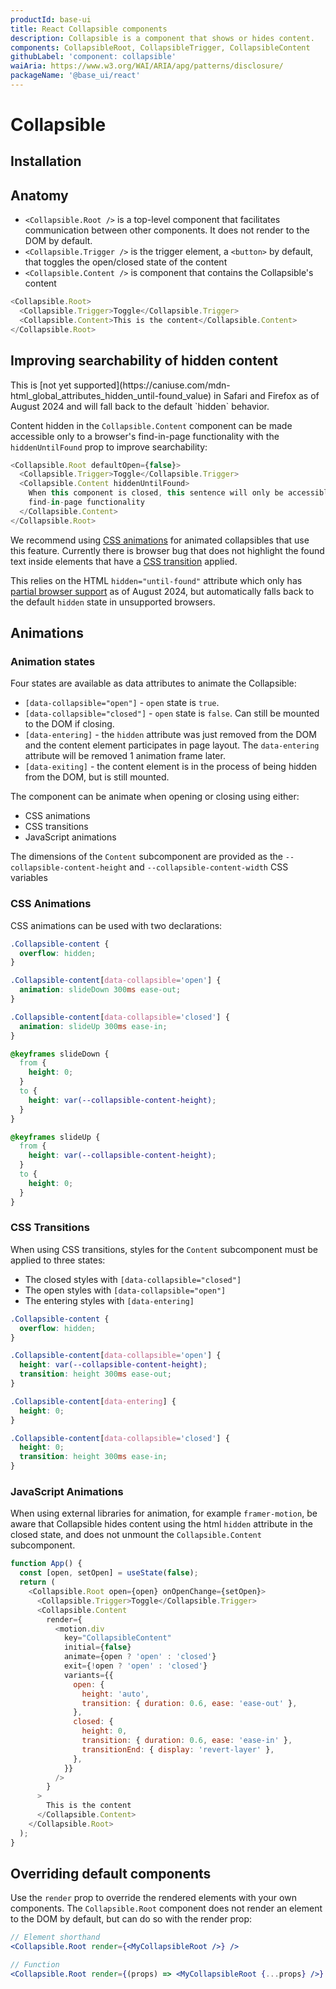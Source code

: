 ```yaml
---
productId: base-ui
title: React Collapsible components
description: Collapsible is a component that shows or hides content.
components: CollapsibleRoot, CollapsibleTrigger, CollapsibleContent
githubLabel: 'component: collapsible'
waiAria: https://www.w3.org/WAI/ARIA/apg/patterns/disclosure/
packageName: '@base_ui/react'
---
```


# Collapsible

<Description />

<ComponentLinkHeader design={false} />

<Demo demo="UnstyledCollapsibleIntroduction" />

## Installation

<InstallationInstructions componentName="Collapsible" />

## Anatomy

- `<Collapsible.Root />` is a top-level component that facilitates communication between other components. It does not render to the DOM by default.
- `<Collapsible.Trigger />` is the trigger element, a `<button>` by default, that toggles the open/closed state of the content
- `<Collapsible.Content />` is component that contains the Collapsible's content

```js
<Collapsible.Root>
  <Collapsible.Trigger>Toggle</Collapsible.Trigger>
  <Collapsible.Content>This is the content</Collapsible.Content>
</Collapsible.Root>
```

## Improving searchability of hidden content

<Callout type="warning">
  This is [not yet
  supported](https://caniuse.com/mdn-html_global_attributes_hidden_until-found_value) in Safari and
  Firefox as of August 2024 and will fall back to the default `hidden` behavior.
</Callout>

Content hidden in the `Collapsible.Content` component can be made accessible only to a browser's find-in-page functionality with the `hiddenUntilFound` prop to improve searchability:

```js
<Collapsible.Root defaultOpen={false}>
  <Collapsible.Trigger>Toggle</Collapsible.Trigger>
  <Collapsible.Content hiddenUntilFound>
    When this component is closed, this sentence will only be accessible to the browser's native
    find-in-page functionality
  </Collapsible.Content>
</Collapsible.Root>
```

We recommend using [CSS animations](#css-animations) for animated collapsibles that use this feature. Currently there is browser bug that does not highlight the found text inside elements that have a [CSS transition](#css-transitions) applied.

This relies on the HTML `hidden="until-found"` attribute which only has [partial browser support](https://caniuse.com/mdn-html_global_attributes_hidden_until-found_value) as of August 2024, but automatically falls back to the default `hidden` state in unsupported browsers.

## Animations

### Animation states

Four states are available as data attributes to animate the Collapsible:

- `[data-collapsible="open"]` - `open` state is `true`.
- `[data-collapsible="closed"]` - `open` state is `false`. Can still be mounted to the DOM if closing.
- `[data-entering]` - the `hidden` attribute was just removed from the DOM and the content element participates in page layout. The `data-entering` attribute will be removed 1 animation frame later.
- `[data-exiting]` - the content element is in the process of being hidden from the DOM, but is still mounted.

The component can be animate when opening or closing using either:

- CSS animations
- CSS transitions
- JavaScript animations

The dimensions of the `Content` subcomponent are provided as the `--collapsible-content-height` and `--collapsible-content-width` CSS variables

### CSS Animations

CSS animations can be used with two declarations:

```css
.Collapsible-content {
  overflow: hidden;
}

.Collapsible-content[data-collapsible='open'] {
  animation: slideDown 300ms ease-out;
}

.Collapsible-content[data-collapsible='closed'] {
  animation: slideUp 300ms ease-in;
}

@keyframes slideDown {
  from {
    height: 0;
  }
  to {
    height: var(--collapsible-content-height);
  }
}

@keyframes slideUp {
  from {
    height: var(--collapsible-content-height);
  }
  to {
    height: 0;
  }
}
```

<Demo demo="CssAnimatedCollapsible" />

### CSS Transitions

When using CSS transitions, styles for the `Content` subcomponent must be applied to three states:

- The closed styles with `[data-collapsible="closed"]`
- The open styles with `[data-collapsible="open"]`
- The entering styles with `[data-entering]`

```css
.Collapsible-content {
  overflow: hidden;
}

.Collapsible-content[data-collapsible='open'] {
  height: var(--collapsible-content-height);
  transition: height 300ms ease-out;
}

.Collapsible-content[data-entering] {
  height: 0;
}

.Collapsible-content[data-collapsible='closed'] {
  height: 0;
  transition: height 300ms ease-in;
}
```

<Demo demo="CssTransitionCollapsible" />

### JavaScript Animations

When using external libraries for animation, for example `framer-motion`, be aware that Collapsible hides content using the html `hidden` attribute in the closed state, and does not unmount the `Collapsible.Content` subcomponent.

```js
function App() {
  const [open, setOpen] = useState(false);
  return (
    <Collapsible.Root open={open} onOpenChange={setOpen}>
      <Collapsible.Trigger>Toggle</Collapsible.Trigger>
      <Collapsible.Content
        render={
          <motion.div
            key="CollapsibleContent"
            initial={false}
            animate={open ? 'open' : 'closed'}
            exit={!open ? 'open' : 'closed'}
            variants={{
              open: {
                height: 'auto',
                transition: { duration: 0.6, ease: 'ease-out' },
              },
              closed: {
                height: 0,
                transition: { duration: 0.6, ease: 'ease-in' },
                transitionEnd: { display: 'revert-layer' },
              },
            }}
          />
        }
      >
        This is the content
      </Collapsible.Content>
    </Collapsible.Root>
  );
}
```

## Overriding default components

Use the `render` prop to override the rendered elements with your own components. The `Collapsible.Root` component does not render an element to the DOM by default, but can do so with the render prop:

```jsx
// Element shorthand
<Collapsible.Root render={<MyCollapsibleRoot />} />
```

```jsx
// Function
<Collapsible.Root render={(props) => <MyCollapsibleRoot {...props} />} />
```
